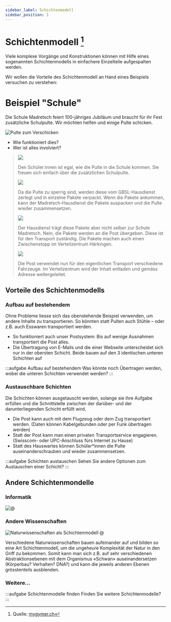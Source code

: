 ```yaml
---
sidebar_label: Schichtenmodell
sidebar_position: 1
---
```




# Schichtenmodell [^1]

Viele komplexe Vorgänge und Konstruktionen können mit Hilfe eines sogenannten Schichtenmodells in einfachere Einzelteile aufgespalten werden.

Wir wollen die Vorteile des Schichtenmodell an Hand eines Beispiels versuchen zu verstehen:

# Beispiel "Schule"

Die Schule Madretsch feiert 100-jähriges Jubiläum und braucht für ihr Fest zusätzliche Schulpulte. Wir möchten helfen und einige Pulte schicken.

![Pulte zum Verschicken](img/000-pulte.png)

- Wie funktioniert dies?
- Wer ist alles involviert?


<blockquote>
<Tabs
  defaultValue="step-1"
  values={[
    {label: 'Details 1', value: 'step-1'},
    {label: 'Details 2', value: 'step-2'},
    {label: 'Details 3', value: 'step-3'},
    {label: 'Details 4', value: 'step-4'},
  ]}>
  <TabItem value="step-1">

![](./img/001-school-example.svg)

Den Schüler:innen ist egal, wie die Pulte in die Schule kommen. Sie freuen sich einfach über die zusätzlichen Schulpulte.

  </TabItem>
  <TabItem value="step-2">

![](./img/002-school-example.svg)


Da die Pulte zu sperrig sind, werden diese vom GBSL-Hausdienst zerlegt und in einzelne Pakete verpackt.
Wenn die Pakete ankommen, kann der Madretsch-Hausdienst die Pakete auspacken und die Pulte wieder zusammensetzen.  

  </TabItem>
  <TabItem value="step-3">

![](./img/003-school-example.svg)

Der Hausdienst trägt diese Pakete aber nicht selber zur Schule Madretsch.
Nein, die Pakete werden an die Post übergeben.
Diese ist für den Transport zuständig.
Die Pakete machen auch einen Zwischenstopp im Verteilzentrum Härkingen.

  </TabItem>
  <TabItem value="step-4">

![](./img/004-school-example.svg)


Die Post verwendet nun für den eigentlichen Transport verschiedene Fahrzeuge.
Im Verteilzentrum wird der Inhalt entladen und gemäss Adresse weitergeleitet.
  
  </TabItem>
</Tabs>
</blockquote>


## Vorteile des Schichtenmodells

### Aufbau auf bestehendem

Ohne Probleme liesse sich das obenstehende Beispiel verwenden, um andere Inhalte zu transportieren. So könnten statt Pulten auch Stühle – oder z.B. auch Esswaren transportiert werden.

- So funktioniert auch unser Postsystem: Bis auf wenige Ausnahmen transportiert die Post alles.
- Die Übertragung von E-Mails und die einer Webseite unterscheidet sich nur in der obersten Schicht. Beide bauen auf den 3 identischen unteren Schichten auf

:::aufgabe Aufbau auf bestehendem
Was könnte noch Übertragen werden, wobei die unteren Schichten verwendet werden?
:::

### Austauschbare Schichten
Die Schichten können ausgetauscht werden, solange sie ihre Aufgabe erfüllen und die Schnittstelle zwischen der darüber- und der darunterliegenden Schicht erfüllt wird.

- Die Post kann auch mit dem Flugzeug oder dem Zug transportiert werden. (Daten können Kabelgebunden oder per Funk übertragen werden)
- Statt der Post kann man einen privaten Transportservice engagieren. (Swisscom- oder UPC-Anschluss fürs Internet zu Hause)
- Statt des Hauswartes können Schüler*innen die Pulte auseinanderschrauben und wieder zusammensetzen.

:::aufgabe Schichten austauschen
Sehen Sie andere Optionen zum Austauschen einer Schicht?
:::

## Andere Schichtenmondelle
### Informatik

![@](./img/000-os-structure.svg)

### Andere Wissenschaften

![Naturwissenschaften als Schichtenmodell @](./img/000-Schichtenmodell-Wissenschaft.png)

Verschiedene Naturwissenschaften bauen aufeinander auf und bilden so eine Art Schichtenmodell, um die ungeheure Komplexität der Natur in den Griff zu bekommen. Somit kann man sich z.B. auf sehr verschiedenen Abstraktionsebenen mit dem Organismus «Schwan» auseinandersetzen (Körperbau? Verhalten? DNA?) und kann die jeweils anderen Ebenen grösstenteils ausblenden.

### Weitere...

:::aufgabe Schichtenmodelle finden
Finden Sie weitere Schichtenmodelle?
:::

[^1]: Quelle: [mygymer.ch](https://informatik.mygymer.ch/g23c/008.rechnernetze-kommunikation/01.schichtenmodell.html#beispiel-%C2%ABpaketversand%C2%BB)